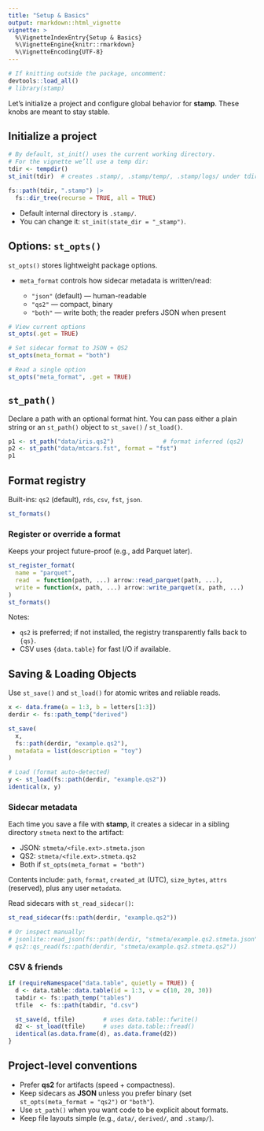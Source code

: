 ```yaml
---
title: "Setup & Basics"
output: rmarkdown::html_vignette
vignette: >
  %\VignetteIndexEntry{Setup & Basics}
  %\VignetteEngine{knitr::rmarkdown}
  %\VignetteEncoding{UTF-8}
---
```


```r
# If knitting outside the package, uncomment:
devtools::load_all()
# library(stamp)
```

Let’s initialize a project and configure global behavior for **stamp**. These knobs are meant to stay stable.

## Initialize a project

```r
# By default, st_init() uses the current working directory.
# For the vignette we’ll use a temp dir:
tdir <- tempdir()
st_init(tdir)  # creates .stamp/, .stamp/temp/, .stamp/logs/ under tdir

fs::path(tdir, ".stamp") |>
  fs::dir_tree(recurse = TRUE, all = TRUE)
```

* Default internal directory is `.stamp/`.
* You can change it: `st_init(state_dir = "_stamp")`.

## Options: `st_opts()`

`st_opts()` stores lightweight package options.

* `meta_format` controls how sidecar metadata is written/read:

  * `"json"` (default) — human-readable
  * `"qs2"` — compact, binary
  * `"both"` — write both; the reader prefers JSON when present

```r
# View current options
st_opts(.get = TRUE)

# Set sidecar format to JSON + QS2
st_opts(meta_format = "both")

# Read a single option
st_opts("meta_format", .get = TRUE)
```

## `st_path()`

Declare a path with an optional format hint. You can pass either a plain string
or an `st_path()` object to `st_save()` / `st_load()`.

```r
p1 <- st_path("data/iris.qs2")              # format inferred (qs2)
p2 <- st_path("data/mtcars.fst", format = "fst")
p1
```

## Format registry

Built-ins: `qs2` (default), `rds`, `csv`, `fst`, `json`.

```r
st_formats()
```

### Register or override a format

Keeps your project future-proof (e.g., add Parquet later).

```r
st_register_format(
  name = "parquet",
  read  = function(path, ...) arrow::read_parquet(path, ...),
  write = function(x, path, ...) arrow::write_parquet(x, path, ...)
)
st_formats()
```

Notes:

* `qs2` is preferred; if not installed, the registry transparently falls back to `{qs}`.
* CSV uses `{data.table}` for fast I/O if available.

## Saving & Loading Objects

Use `st_save()` and `st_load()` for atomic writes and reliable reads.

```r
x <- data.frame(a = 1:3, b = letters[1:3])
derdir <- fs::path_temp("derived")

st_save(
  x,
  fs::path(derdir, "example.qs2"),
  metadata = list(description = "toy")
)

# Load (format auto-detected)
y <- st_load(fs::path(derdir, "example.qs2"))
identical(x, y)
```

### Sidecar metadata

Each time you save a file with **stamp**, it creates a sidecar in a sibling directory `stmeta` next to the artifact:

* JSON: `stmeta/<file.ext>.stmeta.json`
* QS2:  `stmeta/<file.ext>.stmeta.qs2`
* Both if `st_opts(meta_format = "both")`

Contents include: `path`, `format`, `created_at` (UTC), `size_bytes`, `attrs` (reserved), plus any user `metadata`.

Read sidecars with `st_read_sidecar()`:

```r
st_read_sidecar(fs::path(derdir, "example.qs2"))

# Or inspect manually:
# jsonlite::read_json(fs::path(derdir, "stmeta/example.qs2.stmeta.json"), simplifyVector = TRUE)
# qs2::qs_read(fs::path(derdir, "stmeta/example.qs2.stmeta.qs2"))
```

### CSV & friends

```r
if (requireNamespace("data.table", quietly = TRUE)) {
  d <- data.table::data.table(id = 1:3, v = c(10, 20, 30))
  tabdir <- fs::path_temp("tables")
  tfile  <- fs::path(tabdir, "d.csv")

  st_save(d, tfile)        # uses data.table::fwrite()
  d2 <- st_load(tfile)     # uses data.table::fread()
  identical(as.data.frame(d), as.data.frame(d2))
}
```

## Project-level conventions

* Prefer **qs2** for artifacts (speed + compactness).
* Keep sidecars as **JSON** unless you prefer binary (set `st_opts(meta_format = "qs2")` or `"both"`).
* Use `st_path()` when you want code to be explicit about formats.
* Keep file layouts simple (e.g., `data/`, `derived/`, and `.stamp/`).
